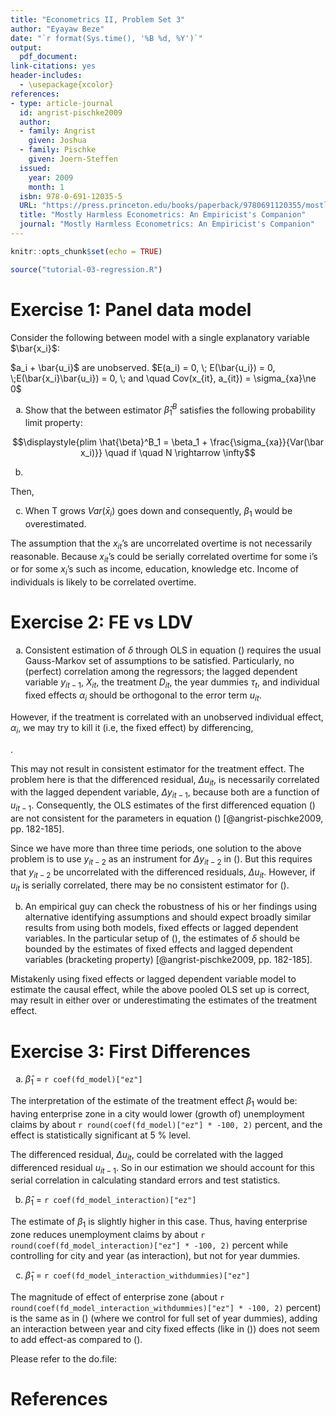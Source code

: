 ```yaml
---
title: "Econometrics II, Problem Set 3"
author: "Eyayaw Beze"
date: "`r format(Sys.time(), '%B %d, %Y')`"
output: 
  pdf_document: 
link-citations: yes
header-includes:
  - \usepackage{xcolor}
references:
- type: article-journal
  id: angrist-pischke2009
  author:
  - family: Angrist
    given: Joshua
  - family: Pischke
    given: Joern-Steffen
  issued:
    year: 2009
    month: 1
  isbn: 978-0-691-12035-5
  URL: "https://press.princeton.edu/books/paperback/9780691120355/mostly-harmless-econometrics"
  title: "Mostly Harmless Econometrics: An Empiricist's Companion"
  journal: "Mostly Harmless Econometrics: An Empiricist's Companion"
---
```


```r
knitr::opts_chunk$set(echo = TRUE)

source("tutorial-03-regression.R")
```

# Exercise 1: Panel data model

Consider the following between model with a single explanatory variable $\bar{x_i}$:

\begin{equation}
\bar{y_i} = \beta_0 + \beta_1\bar{x_i} + a_i + \bar{u_i}
\end{equation}

$a_i + \bar{u_i}$ are unobserved. $E(a_i) = 0, \; E(\bar{u_i}) = 0, \;E(\bar{x_i}\bar{u_i}) = 0, \; and \quad Cov(x_{it}, a_{it}) = \sigma_{xa}\ne 0$

(a) Show that the between estimator $\hat{\beta}^B_1$ satisfies the following probability limit property: 


$$\displaystyle{plim \hat{\beta}^B_1 = \beta_1 + \frac{\sigma_{xa}}{Var(\bar x_i)}} \quad if \quad N \rightarrow \infty$$
 
 
\begin{gather*}
\begin{aligned}
\underset{n\rightarrow \infty}{p\lim \mathsf{\hat\beta}^{B}_1 } & = \frac{Cov(\bar y_i,\bar x_i)}{Var(\bar x_i)}  = \frac{Cov(\beta_0 + \beta_1\bar{x_i} + a_i + \bar{u_i},\bar x_i)}{Var(\bar x_i)}\\
& = \frac{Cov(\beta_0 + \beta_1 \bar x_i,\bar x_i) + Cov(a_i, \bar x_i) + \overbrace{Cov(\bar u_i, \bar x_i)}^{= \;0 \;by \;orthogonality}}{Var(x)} \\
& = \frac{Cov(\beta_0 + \beta_1 \bar x_i,\bar x_i) + \sigma_{xa} }{Var(x)}\\
& = \frac{\beta_0 E(\bar x_i) + \beta_1 E(\bar x_i^2) - E(\bar x_i)\bigl[\beta_0 + \beta_1E(\bar x_i)\bigr] + \sigma_{xa}}{Var(\bar x_i)}\\
& = \frac{\beta_1 \left[E(\bar x_i^2) - [E(\bar x_i)]^2\right] +\sigma_{xa}}{Var(\bar x_i)}\\
& = \beta_1 + \frac{\sigma_{xa}}{Var(\bar x_i)}
\end{aligned}
\end{gather*}

(b) 
\begin{gather*}
\begin{aligned}
Var(\bar x_i)  & = Var\left(\frac{1}{T} \sum_{t=1}^{T} x_{it}\right)\\
 & = \frac{1}{T^2}Var\left( \sum_{t=1}^{T} x_{it}\right)\\
 & = \frac{1}{T^2} \left( \sum_{t=1}^{T} Var(x_{it})\right)\\
 & = \frac{1}{T^2} T\;Var(x_{it})\\
 & = \frac{\sigma_x^2}{T}
\end{aligned}
\end{gather*}

Then, 
\begin{gather*}
\begin{aligned}
\underset{n\rightarrow \infty}{p\lim \mathsf{\hat\beta}^{B}_1 } & = \beta_1 + \frac{\sigma_{xa}}{Var(\bar x_i)}\\
 & = \beta_1 +\frac{\sigma_{xa}}{\frac{\sigma_x^2}{T}}\\
 & = \beta_1 +T \frac{\sigma_{xa}}{\sigma_x^2}
\end{aligned}
\end{gather*}
 
 (c) When T grows $Var(\bar x_i)$ goes down and consequently, $\beta_1$ would be overestimated.  

The assumption that the $x_{it}$'s are uncorrelated overtime is not necessarily reasonable. Because $x_{it}$'s could be serially correlated overtime for some i's or for some $x_i$'s such as income, education, knowledge etc. Income of individuals is likely to be correlated overtime. 
 
# Exercise 2: **FE** vs **LDV**

\begin{equation}
 y_{it} = \beta_1y_{i{t-1}} + \beta_2X_{it} + \delta D_{it} + \alpha_{it} + \tau_t + u_{it}  \quad for \quad t = 1, 2,3,4,5\\
 \label{fe-ldv}
 \end{equation}
 
(a) Consistent estimation of $\delta$ through OLS in equation (\ref{fe-ldv}) requires the usual Gauss-Markov set of assumptions to be satisfied.
Particularly, no (perfect) correlation among the regressors; the lagged dependent variable $y_{i{t-1}}$, $X_{it}$, the treatment $D_{it}$, the year dummies $\tau_t$, and individual fixed effects $\alpha_{i}$ should be orthogonal to the error term $u_{it}$.

However, if the treatment is correlated with an unobserved individual effect, $\alpha_i$, we may try to kill it (i.e, the fixed effect) by differencing,

\begin{equation}
 \Delta y_{it} = \beta_1\Delta y_{i{t-1}} + \beta_2\Delta X_{it} + \delta \Delta  D_{it}  + \Delta \tau_t + \Delta u_{it}  \quad for \quad t = 2,3,4, 5\\
\label{fd-ldv}
 \end{equation}. 
 
This may not result in consistent estimator for the treatment effect. The problem here is that the differenced residual, $\Delta u_{it}$, is necessarily correlated with the lagged dependent variable, $\Delta y_{i{t-1}}$, because both are a function of $u_{i{t-1}}$. Consequently, the OLS estimates of the first differenced equation (\ref{fd-ldv}) are not consistent for the parameters in equation (\ref{fe-ldv}) [@angrist-pischke2009, pp. 182-185].

Since we have more than three time periods, one solution to the above problem is to use $y_{i{t-2}}$ as an instrument for $\Delta y_{i{t-2}}$ in (\ref{fd-ldv}). But this requires that $y_{i{t-2}}$ be uncorrelated with the differenced residuals, $\Delta u_{it}$. However, if $u_{it}$ is serially correlated, there may be no consistent estimator for (\ref{fd-ldv}).

(b) An empirical guy can check the robustness of his or her findings using alternative identifying assumptions and should expect broadly similar results from using both models, fixed effects or lagged dependent variables. In the particular setup of (\ref{fe-ldv}), the estimates of $\delta$ should be bounded by the estimates of fixed effects and lagged dependent variables (bracketing property) [@angrist-pischke2009, pp. 182-185].

Mistakenly using fixed effects or lagged dependent variable model to estimate the causal effect, while the above pooled OLS set up is correct, may result in either over or underestimating the estimates of the treatment effect.
 
# Exercise 3: First Differences


\begin{equation}
log(uclms_{it}) = \beta_1 ez_{it} + \alpha_i + \tau_t + u_{it}
\label{model:1}
\end{equation}

(a) $\hat\beta_1$ = `r coef(fd_model)["ez"]`

The interpretation of the estimate of the treatment effect $\beta_1$ would be: having enterprise zone in a city would lower (growth of) unemployment claims by about `r round(coef(fd_model)["ez"] * -100, 2)` percent, and the effect is statistically significant at 5 % level. 

The differenced residual, $\Delta u_{it}$, could be correlated with the lagged differenced residual $u_{i{t-1}}$. So in our estimation we should account for this serial correlation in calculating standard errors and test statistics.

\begin{equation}
log(uclms_{it}) = \beta_1 ez_{it} + \alpha_i + \alpha_i * year_t + u_{it}
\label{model:2}
\end{equation}

(b) $\hat\beta_1$ = `r coef(fd_model_interaction)["ez"]`

The estimate of $\beta_1$ is slightly higher in this case. Thus, having enterprise zone reduces unemployment claims by about `r round(coef(fd_model_interaction)["ez"] * -100, 2)` percent while controlling for city and year (as interaction), but not for year dummies. 


\begin{equation}
log(uclms_{it}) = \beta_1 ez_{it} + \alpha_i + \alpha_i*year_t + \tau_t + u_{it}
\label{model:3}
\end{equation}

(c) $\hat\beta_1$ = `r coef(fd_model_interaction_withdummies)["ez"]`

The magnitude of effect of enterprise zone (about `r round(coef(fd_model_interaction_withdummies)["ez"] * -100, 2)` percent) is the same as in (\ref{model:1}) (where we control for full set of year dummies), adding an interaction between year and city fixed effects (like in (\ref{model:2})) does not seem to add effect-as compared to (\ref{model:1}). 

Please refer to the do.file: **\textcolor{blue}{do\_problem\_set\_3.do}**

# References
 
